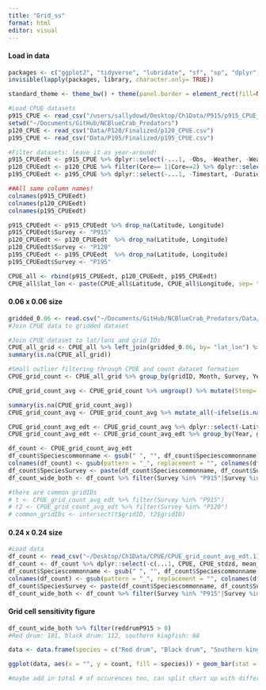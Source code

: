 ```yaml
---
title: "Grid_ss"
format: html
editor: visual
---
```


#### Load in data

```r
packages <- c("ggplot2", "tidyverse", "lubridate", "sf", "sp", "dplyr", "rnaturalearth", "readr", "readxl", "spatialEco", "rstatix", "viridis", "BBmisc", "corrplot")
invisible(lapply(packages, library, character.only= TRUE))

standard_theme <- theme_bw() + theme(panel.border = element_rect(fill=NA, colour = "black")) + theme(panel.grid.major = element_blank(), panel.grid.minor = element_blank()) + theme(legend.text.align= 0, legend.title= element_text(size = 12), legend.text = element_text(size= 10), axis.text=element_text(size=10), axis.title=element_text(size=12))

#Load CPUE datasets
p915_CPUE <- read_csv("/users/sallydowd/Desktop/Ch1Data/P915/p915_CPUE_new.csv")
setwd("~/Documents/GitHub/NCBlueCrab_Predators")
p120_CPUE <- read_csv("Data/P120/Finalized/p120_CPUE.csv")
p195_CPUE <- read_csv("Data/P195/Finalized/p195_CPUE.csv")

#Filter datasets: leave it as year-around!
p915_CPUEedt <- p915_CPUE %>% dplyr::select(-...1, -Obs, -Weather, -Weather, -Sedsize, -Btmcomp, -doy, -Wbdytype, -Wbd, -Sample, -Ph, -Quad, -Secchi) %>% rename("Location" = "Area", "Strata/station"= "Strata") %>% filter(between(Year, 2001, 2021)) 
p120_CPUEedt <- p120_CPUE %>% filter(Core== 1|Core==2) %>% dplyr::select(-...1, -Program, -Nbrrec3, -Time, -Duration, -doy, -Core, -Sedsize, -Btmcomp, -Secchi) %>% rename("Strata/station"= "Station") %>% filter(between(Year, 2001, 2021)) %>% dplyr::select(-Photoperiod)
p195_CPUEedt <- p195_CPUE %>% dplyr::select(-...1, -Timestart, -Duration, -Depthend, -Wbdytype, -Wbd, -Speciesscientificname, -Depthzone, -Secchi_depthcm) %>% rename("Ssal" = "Salinitysurface", "Bsal"= "Salinitybottom", "Stemp"= "Tempsurface", "Btemp"= "Tempbottom", "Latitude"= "Latitudestart", "Longitude"= "Longitudestart", "Colnum"= "Numbertotal", "Control1"= "Eventname", "Strata/station"= "Stationcode", "Depth"= "Depthstart") %>% filter(between(Year, 2001, 2021)) %>% dplyr::select(-Photoperiod)

##All same column names! 
colnames(p915_CPUEedt)
colnames(p120_CPUEedt)
colnames(p195_CPUEedt)

p915_CPUEedt <- p915_CPUEedt %>% drop_na(Latitude, Longitude)
p915_CPUEedt$Survey <- "P915"
p120_CPUEedt <- p120_CPUEedt  %>% drop_na(Latitude, Longitude)
p120_CPUEedt$Survey <- "P120"
p195_CPUEedt <- p195_CPUEedt  %>% drop_na(Latitude, Longitude)
p195_CPUEedt$Survey <- "P195"

CPUE_all <- rbind(p915_CPUEedt, p120_CPUEedt, p195_CPUEedt)
CPUE_all$lat_lon <- paste(CPUE_all$Latitude, CPUE_all$Longitude, sep= "_")
```

#### 0.06 x 0.06 size
```r
gridded_0.06 <- read.csv("~/Documents/GitHub/NCBlueCrab_Predators/Data/gridded_10.02.23.5km.csv")
#Join CPUE data to gridded dataset

#Join CPUE dataset to lat/lons and grid IDs
CPUE_all_grid <- CPUE_all %>% left_join(gridded_0.06, by= "lat_lon") %>% dplyr::select(-X) %>% drop_na(gridID)
summary(is.na(CPUE_all_grid))

#Small outlier filtering through CPUE and count dataset formation 
CPUE_grid_count <- CPUE_all_grid %>% group_by(gridID, Month, Survey, Year, Speciescommonname) %>% mutate(avg_count= mean(Colnum))

CPUE_grid_count_avg <- CPUE_grid_count %>% ungroup() %>% mutate(Stemp= ifelse(CPUE_grid_count$Stemp <= 11.8, NA, CPUE_grid_count$Stemp), Ssal= ifelse(CPUE_grid_count$Ssal==0.0, NA, CPUE_grid_count$Ssal), Sdo= ifelse(CPUE_grid_count$Sdo==0.0, NA, CPUE_grid_count$Sdo), Depth= ifelse(CPUE_grid_count$Depth==0.0, NA, CPUE_grid_count$Depth)) %>% group_by(Year, gridID, Month) %>% mutate(avg_depth= mean(Depth, na.rm= TRUE), avg_ssal= mean(Ssal, na.rm= TRUE), avg_bsal= mean(Bsal, na.rm= TRUE), avg_stemp= mean(Stemp, na.rm= TRUE), avg_btemp= mean(Btemp, na.rm= TRUE), avg_sdo= mean(Sdo, na.rm= TRUE), avg_bdo= mean(Bdo, na.rm= TRUE), avg_latitude= mean(Latitude, na.rm= TRUE), avg_longitude= mean(Longitude), na.rm= TRUE) %>% dplyr::select(-avg_bsal, -avg_btemp, -avg_bdo, -Stemp, -Btemp, -Sdo, -Bdo, -Ssal, -Bsal, -Season, -Sedsize_new, -Btmcomp_new, -Depth, -na.rm, -avg_latitude, -avg_longitude)

summary(is.na(CPUE_grid_count_avg))
CPUE_grid_count_avg <- CPUE_grid_count_avg %>% mutate_all(~ifelse(is.nan(.), NA, .)) %>% drop_na() #drops 4610 points 

CPUE_grid_count_avg_edt <- CPUE_grid_count_avg %>% dplyr::select(-Latitude, -Longitude, -lat_lon, -Day, -Location, -Colnum, -Date, -Ym_date, -Sciname, -"Strata/station", -Month, -Control1)
CPUE_grid_count_avg_edt <- CPUE_grid_count_avg_edt %>% group_by(Year, gridID, Speciescommonname, Survey, Month) %>% distinct(avg_count, .keep_all= TRUE)

df_count <- CPUE_grid_count_avg_edt 
df_count$Speciescommonname <- gsub(" ", "", df_count$Speciescommonname)
colnames(df_count) <- gsub(pattern = "_", replacement = "", colnames(df_count))
df_count$SpeciesSurvey <- paste(df_count$Speciescommonname, df_count$Survey, sep= "")
df_count_wide_both <- df_count %>% filter(Survey %in% "P915"|Survey %in% "P120") %>% dplyr::select(-Speciescommonname, -Survey) %>% ungroup() %>% pivot_wider(names_from = "SpeciesSurvey", values_from = "avgcount") %>% drop_na()

#there are common gridIDs
# t <- CPUE_grid_count_avg_edt %>% filter(Survey %in% "P915")
# t2 <- CPUE_grid_count_avg_edt %>% filter(Survey %in% "P120")
# common_gridIDs <- intersect(t$gridID, t2$gridID)
```

#### 0.24 x 0.24 size

```r
#Load data
df_count <- read_csv("~/Desktop/Ch1Data/CPUE/CPUE_grid_count_avg_edt.11.21.23.csv")
df_count <- df_count %>% dplyr::select(-c(...1, CPUE, CPUE_stdzd, mean_CPUE, mean_CPUE_stdzd)) #need to remove or R will get confused 
df_count$Speciescommonname <- gsub(" ", "", df_count$Speciescommonname)
colnames(df_count) <- gsub(pattern = "_", replacement = "", colnames(df_count))
df_count$SpeciesSurvey <- paste(df_count$Speciescommonname, df_count$Survey, sep= "")
df_count_wide_both <- df_count %>% filter(Survey %in% "P915"|Survey %in% "P120") %>% dplyr::select(-Speciescommonname, -Survey) %>% ungroup() %>% pivot_wider(names_from = "SpeciesSurvey", values_from = "avgcount") %>% drop_na()
```

#### Grid cell sensitivity figure 
```r
df_count_wide_both %>% filter(reddrumP915 > 0)
#Red drum: 181, black drum: 112, southern kingfish: 68

data <- data.frame(species = c("Red drum", "Black drum", "Southern kingfish"), count = c(181, 112, 68))

ggplot(data, aes(x = "", y = count, fill = species)) + geom_bar(stat = "identity", width = 0.8) + standard_theme + labs(x= "0.12° x 0.12°", y= "Number of positive encounters", fill= "Species") + scale_fill_manual(values= c("#0072B2", "#009E73", "#CC6666"), name= "Species")

#maybe add in total # of occurences too, can split chart up with different shades for positive and negative occurences 
```
